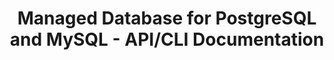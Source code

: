 ---
title: Managed Database for PostgreSQL and MySQL - API/CLI Documentation
description: API and CLI documentation for managing PostgreSQL and MySQL databases on Scaleway.
---